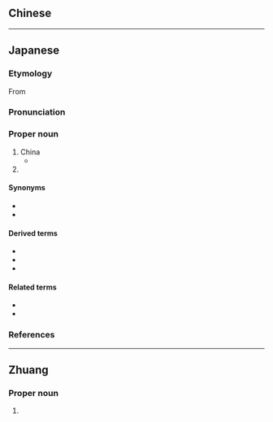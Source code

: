 ==Chinese==
----

==Japanese==
===Etymology===
From

===Pronunciation===

===Proper noun===

# China {{gl|country in east Asia}}
#*
# {{lb|ja|region of Japan}} 

====Synonyms====
* 
* 

====Derived terms====
* 
* 
* 

====Related terms====
* 
* 

===References===
----

==Zhuang==

===Proper noun===

#